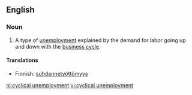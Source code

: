 {{wikipedia}}
==English==

===Noun===
{{en-noun|sg=[[cyclical]] [[unemployment]]|-}}

# {{economics}} A type of [[unemployment]] explained by the demand for labor going up and down with the [[business cycle]].

====Translations====
{{trans-top|type of unemployment}}
*Finnish: [[suhdannetyöttömyys]]
{{trans-bottom}}

[[nl:cyclical unemployment]]
[[vi:cyclical unemployment]]